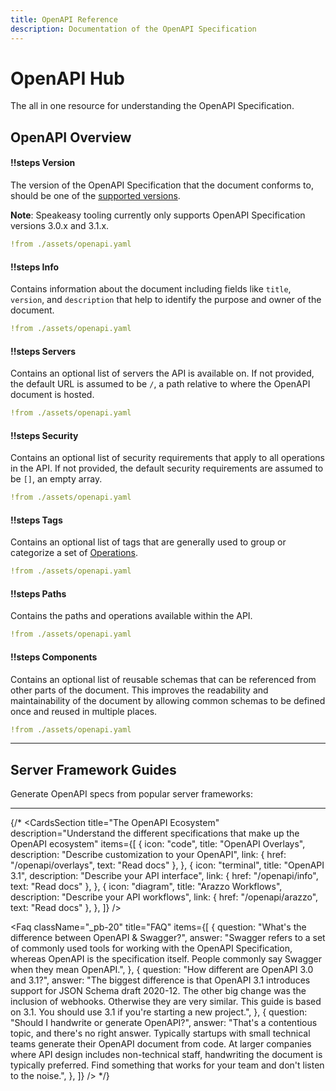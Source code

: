 ```yaml
---
title: OpenAPI Reference
description: Documentation of the OpenAPI Specification
---
```



# OpenAPI Hub

The all in one resource for understanding the OpenAPI Specification.

## OpenAPI Overview

<Spotlight>

#### !!steps Version

The version of the OpenAPI Specification that the document conforms to, should be one of the [supported versions](https://github.com/OAI/OpenAPI-Specification/tree/main/versions).

**Note**: Speakeasy tooling currently only supports OpenAPI Specification versions 3.0.x and 3.1.x.

```yaml ! openapi.yaml focus=1
!from ./assets/openapi.yaml
```

#### !!steps Info

Contains information about the document including fields like `title`, `version`, and `description` that help to identify the purpose and owner of the document.

```yaml ! openapi.yaml focus=2:4
!from ./assets/openapi.yaml
```

#### !!steps Servers

Contains an optional list of servers the API is available on. If not provided, the default URL is assumed to be `/`, a path relative to where the OpenAPI document is hosted.

```yaml ! openapi.yaml focus=5:7
!from ./assets/openapi.yaml
```

#### !!steps Security

Contains an optional list of security requirements that apply to all operations in the API. If not provided, the default security requirements are assumed to be `[]`, an empty array.

```yaml ! openapi.yaml focus=8:9
!from ./assets/openapi.yaml
```

#### !!steps Tags

Contains an optional list of tags that are generally used to group or categorize a set of [Operations](/openapi/paths/operations).

```yaml ! openapi.yaml focus=10:12,16:17
!from ./assets/openapi.yaml
```

#### !!steps Paths

Contains the paths and operations available within the API.

```yaml ! openapi.yaml focus=13:28
!from ./assets/openapi.yaml
```

#### !!steps Components

Contains an optional list of reusable schemas that can be referenced from other parts of the document. This improves the readability and maintainability of the document by allowing common schemas to be defined once and reused in multiple places.

```yaml ! openapi.yaml focus=29:42
!from ./assets/openapi.yaml
```

</Spotlight>

---

## Server Framework Guides

Generate OpenAPI specs from popular server frameworks:

<CardGrid cards={allFrameworkGuidesData} heading="All Framework Guides" />

---

{/*
<CardsSection
  title="The OpenAPI Ecosystem"
  description="Understand the different specifications that make up the OpenAPI ecosystem"
  items={[
    {
      icon: "code",
      title: "OpenAPI Overlays",
      description: "Describe customization to your OpenAPI",
      link: { href: "/openapi/overlays", text: "Read docs" },
    },
    {
      icon: "terminal",
      title: "OpenAPI 3.1",
      description: "Describe your API interface",
      link: { href: "/openapi/info", text: "Read docs" },
    },
    {
      icon: "diagram",
      title: "Arazzo Workflows",
      description: "Describe your API workflows",
      link: { href: "/openapi/arazzo", text: "Read docs" },
    },
  ]}
/>

<Faq
  className="_pb-20"
  title="FAQ"
  items={[
    {
      question: "What's the difference between OpenAPI & Swagger?",
      answer:
        "Swagger refers to a set of commonly used tools for working with the OpenAPI Specification, whereas OpenAPI is the specification itself. People commonly say Swagger when they mean OpenAPI.",
    },
    {
      question: "How different are OpenAPI 3.0 and 3.1?",
      answer:
        "The biggest difference is that OpenAPI 3.1 introduces support for JSON Schema draft 2020-12. The other big change was the inclusion of webhooks. Otherwise they are very similar. This guide is based on 3.1. You should use 3.1 if you're starting a new project.",
    },
    {
      question: "Should I handwrite or generate OpenAPI?",
      answer:
        "That's a contentious topic, and there's no right answer. Typically startups with small technical teams generate their OpenAPI document from code. At larger companies where API design includes non-technical staff, handwriting the document is typically preferred. Find something that works for your team and don't listen to the noise.",
    },
  ]}
/> */}
